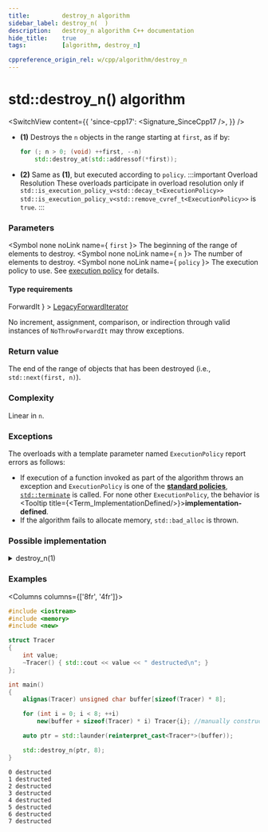 ```yaml
---
title:         destroy_n algorithm
sidebar_label: destroy_n(  )
description:   destroy_n algorithm C++ documentation
hide_title:    true
tags:          [algorithm, destroy_n]

cppreference_origin_rel: w/cpp/algorithm/destroy_n
---
```



<!-- Terms -->

<!----------------- Codes ---------------------->


# std::destroy_n() algorithm

<SwitchView content={{
  'since-cpp17': <Signature_SinceCpp17 />,
}} />

- **(1)** Destroys the `n` objects in the range starting at `first`, as if by:
  ```cpp
  for (; n > 0; (void) ++first, --n)
      std::destroy_at(std::addressof(*first));
  ```

 - **(2)** Same as **(1)**, but executed according to `policy`.
  :::important Overload Resolution
  These overloads participate in overload resolution only if
  <Until v='cpp20'> <code>std::is_execution_policy_v&lt;std::decay_t&lt;ExecutionPolicy&gt;&gt;</code> </Until> <Since v='cpp20'> <code>std::is_execution_policy_v&lt;std::remove_cvref_t&lt;ExecutionPolicy&gt;&gt;</code> </Since> is <code>true</code>.
  :::

### Parameters

<SymbolTable>

  <Symbol none noLink name={ <code>first</code> }>
    The beginning of the range of elements to destroy.
  </Symbol>
  <Symbol none noLink name={ <code>n</code> }>
    The number of elements to destroy.
  </Symbol>
  <Symbol none noLink name={ <code>policy</code> }>
    The execution policy to use. See <a href="">execution policy</a> for details.
  </Symbol>

</SymbolTable>

#### Type requirements

<SymbolTable>
  <Symbol none noLink name={ <code>ForwardIt</code> } >
    <a href="/docs/named_req/LegacyForwardIterator">LegacyForwardIterator</a>
  </Symbol>
</SymbolTable>

No increment, assignment, comparison, or indirection through valid instances of `NoThrowForwardIt` may throw exceptions.

### Return value

The end of the range of objects that has been destroyed (i.e., `std::next(first, n)`).

### Complexity

Linear in `n`.

### Exceptions

The overloads with a template parameter named `ExecutionPolicy` report errors as follows:
- If execution of a function invoked as part of the algorithm throws an exception and `ExecutionPolicy` is one of the [**standard policies**](#), [`std::terminate`](#) is called.
	For none other `ExecutionPolicy`, the behavior is <Tooltip title={<Term_ImplementationDefined/>}>**implementation-defined**</Tooltip>.
- If the algorithm fails to allocate memory, `std::bad_alloc` is thrown.

### Possible implementation

<details>
<summary>destroy_n(1)</summary>

```cpp

template<class ForwardIt, class Size>
constexpr // since C++20
ForwardIt destroy_n(ForwardIt first, Size n)
{
    for (; n > 0; (void) ++first, --n)
        std::destroy_at(std::addressof(*first));
    return first;
}
```

</details>

### Examples

<Columns columns={['8fr', '4fr']}>
<div>

```cpp title='Main.cpp' showLineNumbers
#include <iostream>
#include <memory>
#include <new>

struct Tracer
{
    int value;
    ~Tracer() { std::cout << value << " destructed\n"; }
};

int main()
{
    alignas(Tracer) unsigned char buffer[sizeof(Tracer) * 8];

    for (int i = 0; i < 8; ++i)
        new(buffer + sizeof(Tracer) * i) Tracer{i}; //manually construct objects

    auto ptr = std::launder(reinterpret_cast<Tracer*>(buffer));

    std::destroy_n(ptr, 8);
}
```

</div>
<div>

```plaintext title="Output"
0 destructed
1 destructed
2 destructed
3 destructed
4 destructed
5 destructed
6 destructed
7 destructed
```

</div>
</Columns>
